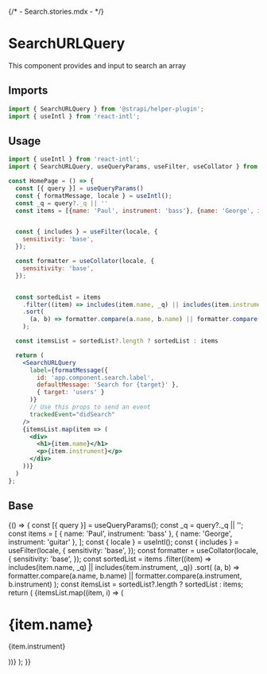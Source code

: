 {/* - Search.stories.mdx - */}


<Meta title="components/SearchURLQuery" />

# SearchURLQuery

This component provides and input to search an array

## Imports

```js
import { SearchURLQuery } from '@strapi/helper-plugin';
import { useIntl } from 'react-intl';
```

## Usage

```jsx
import { useIntl } from 'react-intl';
import { SearchURLQuery, useQueryParams, useFilter, useCollator } from '@strapi/helper-plugin';

const HomePage = () => {
  const [{ query }] = useQueryParams()
  const { formatMessage, locale } = useIntl();
  const _q = query?._q || ''
  const items = [{name: 'Paul', instrument: 'bass'}, {name: 'George', instrument: 'guitar'}]


  const { includes } = useFilter(locale, {
    sensitivity: 'base',
  });

  const formatter = useCollator(locale, {
    sensitivity: 'base',
  });


  const sortedList = items
    .filter((item) => includes(item.name, _q) || includes(item.instrument, _q))
    .sort(
      (a, b) => formatter.compare(a.name, b.name) || formatter.compare(a.instrument, b.instrument)
    );

  const itemsList = sortedList?.length ? sortedList : items

  return (
    <SearchURLQuery
      label={formatMessage({
        id: 'app.component.search.label',
        defaultMessage: 'Search for {target}' },
        { target: 'users' }
      )}
      // Use this props to send an event
      trackedEvent="didSearch"
    />
    {itemsList.map(item => (
      <div>
        <h1>{item.name}</h1>
        <p>{item.instrument}</p>
      </div>
    ))}
  )
};
```

## Base

<Canvas>
  <Story name="base">
    {() => {
      const [{ query }] = useQueryParams();
      const _q = query?._q || '';
      const items = [
        { name: 'Paul', instrument: 'bass' },
        { name: 'George', instrument: 'guitar' },
      ];
      const { locale } = useIntl();
      const { includes } = useFilter(locale, {
        sensitivity: 'base',
      });
      const formatter = useCollator(locale, {
        sensitivity: 'base',
      });
      const sortedList = items
        .filter((item) => includes(item.name, _q) || includes(item.instrument, _q))
        .sort(
          (a, b) =>
            formatter.compare(a.name, b.name) || formatter.compare(a.instrument, b.instrument)
        );
      const itemsList = sortedList?.length ? sortedList : items;
      return (
        <Flex direction="column" alignItems="stretch" paddingTop={6} gap={4}>
          <SearchURLQuery label="Label" />
          {itemsList.map((item, i) => (
            <div key={i}>
              <h1>{item.name}</h1>
              <p>{item.instrument}</p>
            </div>
          ))}
        </Flex>
      );
    }}
  </Story>
</Canvas>

<ArgsTable of={SearchURLQuery} />
